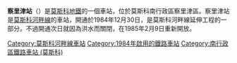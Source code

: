 {{NoteTA |G1=Transport |G2=Railway}}
{{Infobox station
|name          = 察里津<br />{{lang|ru|Царицыно}}
|type          = [[莫斯科地鐵|莫斯科地鐵]]車站
|image         = MosMetro Tsaritsino platform 01-2016.jpg
|image_size    = 
|image_caption = 
|address       = [[南行政區_(莫斯科)|南行政區]]{{link-en|察里津區|Tsaritsyno District}}
|borough       = [[莫斯科|莫斯科]]
|country       = [[俄羅斯|俄羅斯]]
|coordinates   = {{coord|55.6214|37.6694|display=inline,title}}
|line          = {{MOSMETRO-bull|2|text=1}}
|other         = '''[[巴士|巴士]]'''：м82、м87、м88、м89、814、с823、844、с854、с869、921、н13
|structure     = 淺層列柱三拱門車站
|platform      = 1個[[島式月台|島式月台]]
|depth         = {{convert|8|m}}
|levels        = 1層
|tracks        = 2條
|parking       = 無
|opened        = {{start date and age|df=yes|1984|12|30}}
|closed        = {{start date and age|df=yes|1984|12|31}}
|rebuilt       = {{start date and age|df=yes|1985|02|09}}
|ADA           = 
|code          = 023
|owned         = 莫斯科地鐵
|zone          =
|former        = 列寧（1984－1990年）
|passengers    = 32,704,000
|pass_year     = 2002年
|pass_percent  =
|pass_system   =
|mpassengers   =
|services      = 
|map_type      = Moscow Ring Road
|AlternativeMap= Moscow map MKAD grayscale.png
|map_overlay   = Moscow metro map including line 14.svg
|map_caption   = 
|route_map     = 
|map_state     = collapsed
}}
'''察里津站'''（{{lang-rus|Царицыно|Tsaritsyno}}）是[[莫斯科地鐵|莫斯科地鐵]]的一個車站，位於莫斯科南行政區察里津區。察里津站是[[莫斯科河畔線|莫斯科河畔線]]的車站，開通於1984年12月30日，是莫斯科河畔線延伸工程的一部分。不過開通次日就因為洪水而關閉，在1985年2月9日重新開放。
{{莫斯科河畔線}}
[[Category:莫斯科河畔線車站|Category:莫斯科河畔線車站]]
[[Category:1984年啟用的鐵路車站|Category:1984年啟用的鐵路車站]]
[[Category:南行政區鐵路車站_(莫斯科)|Category:南行政區鐵路車站 (莫斯科)]]